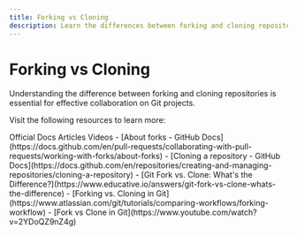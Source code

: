 ```yaml
---
title: Forking vs Cloning
description: Learn the differences between forking and cloning repositories
---
```


# Forking vs Cloning

Understanding the difference between forking and cloning repositories is essential for effective collaboration on Git projects.

Visit the following resources to learn more:

<Tabs defaultValue="article">
<TabsList>
<TabsTrigger value="official">Official Docs</TabsTrigger>
<TabsTrigger value="article">Articles</TabsTrigger>
<TabsTrigger value="video">Videos</TabsTrigger>
</TabsList>

<TabsContent value="official">
- [About forks - GitHub Docs](https://docs.github.com/en/pull-requests/collaborating-with-pull-requests/working-with-forks/about-forks)
- [Cloning a repository - GitHub Docs](https://docs.github.com/en/repositories/creating-and-managing-repositories/cloning-a-repository)
</TabsContent>
<TabsContent value="article">
- [Git Fork vs. Clone: What's the Difference?](https://www.educative.io/answers/git-fork-vs-clone-whats-the-difference)
- [Forking vs. Cloning in Git](https://www.atlassian.com/git/tutorials/comparing-workflows/forking-workflow)
</TabsContent>
<TabsContent value="video">
- [Fork vs Clone in Git](https://www.youtube.com/watch?v=2YDoQZ9nZ4g)
</TabsContent>
</Tabs>
